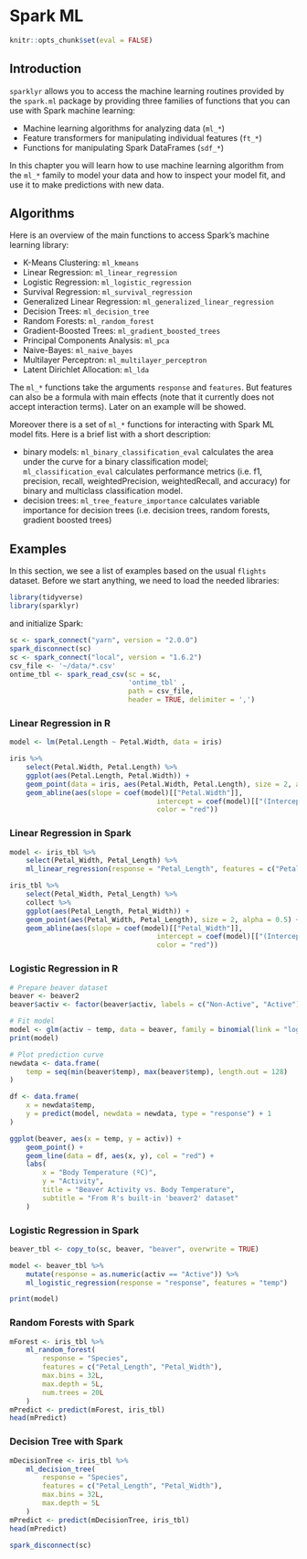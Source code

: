 # Spark ML

```r
knitr::opts_chunk$set(eval = FALSE)
```

## Introduction

`sparklyr` allows you to access the machine learning routines provided by the `spark.ml` package by providing three families of functions that you can use with Spark machine learning:

* Machine learning algorithms for analyzing data (`ml_*`)
* Feature transformers for manipulating individual features (`ft_*`)
* Functions for manipulating Spark DataFrames (`sdf_*`)

In this chapter you will learn how to use machine learning algorithm from the `ml_*` family to model your data and how to inspect your model fit, and use it to make predictions with new data.

## Algorithms

Here is an overview of the main functions to access Spark's machine learning library:

* K-Means Clustering: `ml_kmeans`	
*	Linear Regression: `ml_linear_regression`
* Logistic Regression: `ml_logistic_regression`
* Survival Regression: `ml_survival_regression`
*	Generalized Linear Regression: `ml_generalized_linear_regression`
*	Decision Trees: `ml_decision_tree`
* Random Forests: `ml_random_forest`
* Gradient-Boosted Trees: `ml_gradient_boosted_trees`
*	Principal Components Analysis: `ml_pca`
*	Naive-Bayes: `ml_naive_bayes`
* Multilayer Perceptron: `ml_multilayer_perceptron`
*	Latent Dirichlet Allocation: `ml_lda`

The `ml_*` functions take the arguments `response` and `features`. But features can also be a formula with main effects (note that it currently does not accept interaction terms). Later on an example will be showed. 

Moreover there is a set of `ml_*` functions for interacting with Spark ML model fits. Here is a brief list with a short description:

* binary models: `ml_binary_classification_eval` calculates the area under the curve for a binary classification model; `ml_classification_eval` calculates performance metrics (i.e. f1, precision, recall, weightedPrecision, weightedRecall, and accuracy) for binary and multiclass classification model.
* decision trees: `ml_tree_feature_importance` calculates variable importance for decision trees (i.e. decision trees, random forests, gradient boosted trees)


## Examples

In this section, we see a list of examples based on the usual `flights` dataset. Before we start anything, we need to load the needed libraries: 

```r
library(tidyverse)
library(sparklyr)
```


and initialize Spark:

```r
sc <- spark_connect("yarn", version = "2.0.0")
spark_disconnect(sc)
sc <- spark_connect("local", version = "1.6.2")
csv_file <- '~/data/*.csv'
ontime_tbl <- spark_read_csv(sc = sc, 
                             'ontime_tbl' , 
                             path = csv_file,
                             header = TRUE, delimiter = ',')

```


### Linear Regression in R

```r
model <- lm(Petal.Length ~ Petal.Width, data = iris)

iris %>%
	select(Petal.Width, Petal.Length) %>%
	ggplot(aes(Petal.Length, Petal.Width)) +
	geom_point(data = iris, aes(Petal.Width, Petal.Length), size = 2, alpha = 0.5) +
	geom_abline(aes(slope = coef(model)[["Petal.Width"]],
									intercept = coef(model)[["(Intercept)"]],
									color = "red"))
```

### Linear Regression in Spark

```r
model <- iris_tbl %>%
	select(Petal_Width, Petal_Length) %>%
	ml_linear_regression(response = "Petal_Length", features = c("Petal_Width"))

iris_tbl %>%
	select(Petal_Width, Petal_Length) %>%
	collect %>%
	ggplot(aes(Petal_Length, Petal_Width)) +
	geom_point(aes(Petal_Width, Petal_Length), size = 2, alpha = 0.5) +
	geom_abline(aes(slope = coef(model)[["Petal_Width"]],
									intercept = coef(model)[["(Intercept)"]],
									color = "red"))
```

### Logistic Regression in R

```r
# Prepare beaver dataset
beaver <- beaver2
beaver$activ <- factor(beaver$activ, labels = c("Non-Active", "Active"))

# Fit model
model <- glm(activ ~ temp, data = beaver, family = binomial(link = "logit"))
print(model)

# Plot prediction curve
newdata <- data.frame(
	temp = seq(min(beaver$temp), max(beaver$temp), length.out = 128)
)

df <- data.frame(
	x = newdata$temp,
	y = predict(model, newdata = newdata, type = "response") + 1
)

ggplot(beaver, aes(x = temp, y = activ)) +
	geom_point() +
	geom_line(data = df, aes(x, y), col = "red") +
	labs(
		x = "Body Temperature (ºC)",
		y = "Activity",
		title = "Beaver Activity vs. Body Temperature",
		subtitle = "From R's built-in 'beaver2' dataset"
	)

```

### Logistic Regression in Spark

```r
beaver_tbl <- copy_to(sc, beaver, "beaver", overwrite = TRUE)

model <- beaver_tbl %>%
	mutate(response = as.numeric(activ == "Active")) %>%
	ml_logistic_regression(response = "response", features = "temp")

print(model)
```


### Random Forests with Spark

```r
mForest <- iris_tbl %>%
	ml_random_forest(
		response = "Species",
		features = c("Petal_Length", "Petal_Width"),
		max.bins = 32L,
		max.depth = 5L,
		num.trees = 20L
	)
mPredict <- predict(mForest, iris_tbl)
head(mPredict)
```


### Decision Tree with Spark

```r
mDecisionTree <- iris_tbl %>%
	ml_decision_tree(
		response = "Species",
		features = c("Petal_Length", "Petal_Width"),
		max.bins = 32L,
		max.depth = 5L
	)
mPredict <- predict(mDecisionTree, iris_tbl)
head(mPredict)
```


```r
spark_disconnect(sc)
```
